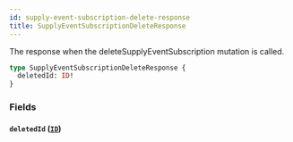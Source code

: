 ```yaml
---
id: supply-event-subscription-delete-response
title: SupplyEventSubscriptionDeleteResponse
---
```



The response when the deleteSupplyEventSubscription mutation is called.


```graphql
type SupplyEventSubscriptionDeleteResponse {
  deletedId: ID!
}
```


### Fields

#### `deletedId` ([`ID`](/developers/supplier-apis/supply-api/graphql/reference/scalars/id))






